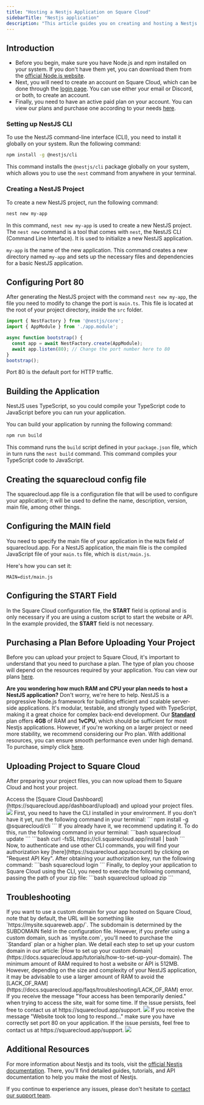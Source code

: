 ```yaml
---
title: "Hosting a Nestjs Application on Square Cloud"
sidebarTitle: "Nestjs application"
description: "This article guides you on creating and hosting a Nestjs app on Square Cloud"
---
```


## Introduction

- Before you begin, make sure you have Node.js and npm installed on your system. If you don't have them yet, you can download them from the [official Node.js website](https://nodejs.org/).
- Next, you will need to create an account on Square Cloud, which can be done through the [login page](https://squarecloud.app/login). You can use either your email or Discord, or both, to create an account.
- Finally, you need to have an active paid plan on your account. You can view our plans and purchase one according to your needs [here](https://squarecloud.app/plans).

### Setting up NestJS CLI

To use the NestJS command-line interface (CLI), you need to install it globally on your system. Run the following command:

```bash
npm install -g @nestjs/cli
```

This command installs the `@nestjs/cli` package globally on your system, which allows you to use the `nest` command from anywhere in your terminal.

### Creating a NestJS Project

To create a new NestJS project, run the following command:

```bash
nest new my-app
```

In this command, `nest new my-app` is used to create a new NestJS project. The `nest new` command is a tool that comes with `nest`, the NestJS CLI (Command Line Interface). It is used to initialize a new NestJS application.

`my-app` is the name of the new application. This command creates a new directory named `my-app` and sets up the necessary files and dependencies for a basic NestJS application.

## Configuring Port 80

After generating the NestJS project with the command `nest new my-app`, the file you need to modify to change the port is `main.ts`. This file is located at the root of your project directory, inside the `src` folder.

```typescript
import { NestFactory } from '@nestjs/core';
import { AppModule } from './app.module';

async function bootstrap() {
  const app = await NestFactory.create(AppModule);
  await app.listen(80); // Change the port number here to 80
}
bootstrap();
```
Port 80 is the default port for HTTP traffic.

## Building the Application

NestJS uses TypeScript, so you could compile your TypeScript code to JavaScript before you can run your application.

You can build your application by running the following command:

```bash
npm run build
```

This command runs the `build` script defined in your `package.json` file, which in turn runs the `nest build` command. This command compiles your TypeScript code to JavaScript.

## Creating the squarecloud config file

<Card title="Learn about: how to make the configuration file for Square Cloud." icon="link" href="https://docs.squarecloud.app/getting-started/config-file">
The squarecloud.app file is a configuration file that will be used to configure your application; it will be used to define the name, description, version, main file, among other things.
</Card>

## Configuring the MAIN field

You need to specify the main file of your application in the `MAIN` field of squarecloud.app. For a NestJS application, the main file is the compiled JavaScript file of your `main.ts` file, which is `dist/main.js`.

Here's how you can set it:

```app squarecloud.app
MAIN=dist/main.js
```

## Configuring the START Field

In the Square Cloud configuration file, the **START** field is optional and is only necessary if you are using a custom script to start the website or API. In the example provided, the **START** field is not necessary.

## Purchasing a Plan Before Uploading Your Project

Before you can upload your project to Square Cloud, it's important to understand that you need to purchase a plan. The type of plan you choose will depend on the resources required by your application. You can view our plans [here](https://squarecloud.app/plans).

<Note>**Are you wondering how much RAM and CPU your plan needs to host a NestJS application?** Don't worry, we're here to help. NestJS is a progressive Node.js framework for building efficient and scalable server-side applications. It's modular, testable, and strongly typed with TypeScript, making it a great choice for complex back-end development. Our **[Standard](https://squarecloud.app/pay/standard)** plan offers **4GB** of RAM and **1vCPU**, which should be sufficient for most Nestjs applications. However, if you're working on a larger project or need more stability, we recommend considering our Pro plan. With additional resources, you can ensure smooth performance even under high demand. To purchase, simply click [here](https://squarecloud.app/pay/pro).</Note>

## Uploading Project to Square Cloud

After preparing your project files, you can now upload them to Square Cloud and host your project.

<Tabs>
  <Tab title="Dashboard Upload">
    Access the [Square Cloud
    Dashboard](https://squarecloud.app/dashboard/upload) and upload your project
    files.
    <Frame>
      <img src="/images/uploading.gif" style={{ borderRadius: "0.2rem" }} />
    </Frame>
  </Tab>
  <Tab title="CLI Upload">
    <Steps>
      <Step title="First Step">
        First, you need to have the CLI installed in your environment. If you
        don't have it yet, run the following command in your terminal:
        ```
        npm install -g @squarecloud/cli
        ```
        If you already have it, we recommend updating it. To do this, run the following command in your terminal:
        <Tabs>
          <Tab title="Windows">
            ```bash
            squarecloud update
            ```
          </Tab>
          <Tab title="Linux, macOS, and WSL">
            ```bash
            curl -fsSL https://cli.squarecloud.app/install | bash
            ```
          </Tab>
        </Tabs>
      </Step>
      <Step title="Second Step">
        Now, to authenticate and use other CLI commands, you will find your
        authorization key [here](https://squarecloud.app/account) by clicking on
        "Request API Key". After obtaining your authorization key, run the
        following command: 
        ```bash 
        squarecloud login
        ```
      </Step>
      <Step title="Third Step">
        Finally, to deploy your application to Square Cloud using the CLI, you
        need to execute the following command, passing the path of your zip
        file: 
        ```bash 
        squarecloud upload zip
        ```
      </Step>
    </Steps>
  </Tab>
</Tabs>

## Troubleshooting

<AccordionGroup>
  <Accordion title="Custom Domain" icon="globe" iconType="solid">
    If you want to use a custom domain for your app hosted on Square Cloud, note that by default, the URL will be something like `https://mysite.squareweb.app/`. The subdomain is determined by the SUBDOMAIN field in the configuration file. However, if you prefer using a custom domain, such as `mysite.com`, you'll need to purchase the `Standard` plan or a higher plan. We detail each step to set up your custom domain in our article: [How to set up your custom domain](https://docs.squarecloud.app/tutorials/how-to-set-up-your-domain).
  </Accordion>

  <Accordion title="Minimum RAM Requirements" icon="memory" iconType="solid">
    The minimum amount of RAM required to host a website or API is 512MB. However, depending on the size and complexity of your NestJS application, it may be advisable to use a larger amount of RAM to avoid the [LACK_OF_RAM](https://docs.squarecloud.app/faqs/troubleshooting/LACK_OF_RAM) error.
  </Accordion>

  <Accordion title="Temporarily Denied Access" icon="ban" iconType="solid">
    If you receive the message "Your access has been temporarily denied." when trying to access the site, wait for some time. If the issue persists, feel free to contact us at https://squarecloud.app/support.
    <Frame>
      <img src="/images/articles/troubleshooting/temporarily-denied-access.png" style={{ borderRadius: "0.2rem" }} />
    </Frame>
  </Accordion>

  <Accordion title="Website took too long to respond..." icon="clock" iconType="solid">
     If you receive the message "Website took too long to respond..." make sure you have correctly set port 80 on your application. If the issue persists, feel free to contact us at https://squarecloud.app/support.
    <Frame>
      <img src="/images/articles/troubleshooting/website-took-too-long-to-respond.png" style={{ borderRadius: "0.2rem" }} />
    </Frame>
  </Accordion>
</AccordionGroup>

## Additional Resources

For more information about Nestjs and its tools, visit the [official Nestjs documentation](https://docs.nestjs.com/). There, you'll find detailed guides, tutorials, and API documentation to help you make the most of Nestjs.

If you continue to experience any issues, please don't hesitate to [contact our support team](/company/support).